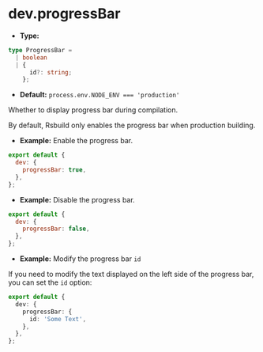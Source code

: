 # dev.progressBar

- **Type:**

```ts
type ProgressBar =
  | boolean
  | {
      id?: string;
    };
```

- **Default:** `process.env.NODE_ENV === 'production'`

Whether to display progress bar during compilation.

By default, Rsbuild only enables the progress bar when production building.

- **Example:** Enable the progress bar.

```js
export default {
  dev: {
    progressBar: true,
  },
};
```

- **Example:** Disable the progress bar.

```js
export default {
  dev: {
    progressBar: false,
  },
};
```

- **Example:** Modify the progress bar `id`

If you need to modify the text displayed on the left side of the progress bar, you can set the `id` option:

```ts
export default {
  dev: {
    progressBar: {
      id: 'Some Text',
    },
  },
};
```
